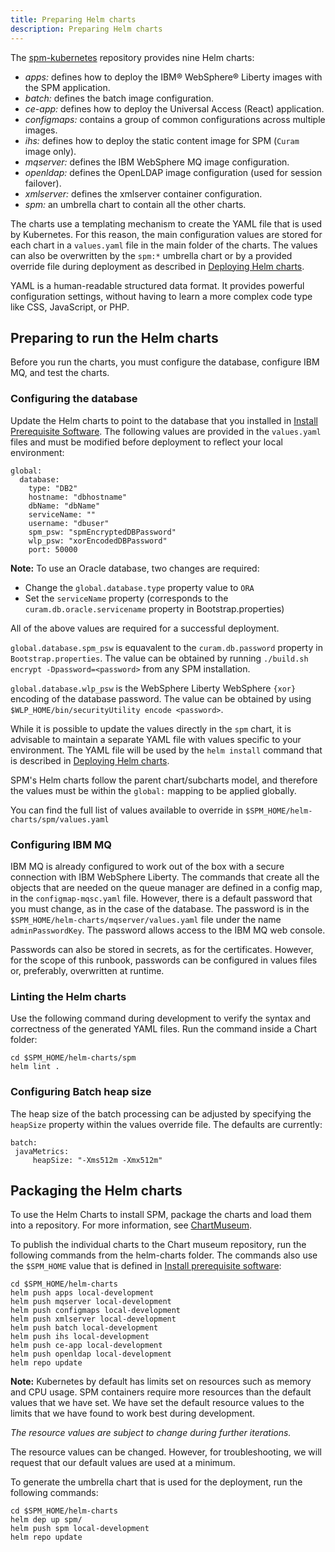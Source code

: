```yaml
---
title: Preparing Helm charts
description: Preparing Helm charts
---
```


The [spm-kubernetes](https://github.com/IBM/spm-kubernetes) repository provides nine Helm charts:

* *apps:* defines how to deploy the IBM® WebSphere® Liberty images with the SPM application.
* *batch:* defines the batch image configuration.
* *ce-app:* defines how to deploy the Universal Access (React) application.
* *configmaps:* contains a group of common configurations across multiple images.
* *ihs:* defines how to deploy the static content image for SPM (`Curam` image only).
* *mqserver:* defines the IBM WebSphere MQ image configuration.
* *openldap:* defines the OpenLDAP image configuration (used for session failover).
* *xmlserver:* defines the xmlserver container configuration.
* *spm:* an umbrella chart to contain all the other charts.

The charts use a templating mechanism to create the YAML file that is used by Kubernetes.
For this reason, the main configuration values are stored for each chart in a `values.yaml` file in the main folder of the charts.
The values can also be overwritten by the `spm:*` umbrella chart or by a provided override file during deployment as described in [Deploying Helm charts](/04-deployment/hc_deployment).

YAML is a human-readable structured data format. It provides powerful configuration settings, without having to learn a more complex code type like CSS, JavaScript, or PHP.

## Preparing to run the Helm charts

Before you run the charts, you must configure the database, configure IBM MQ, and test the charts.

### Configuring the database

Update the Helm charts to point to the database that you installed in
[Install Prerequisite Software](/01-prereq/prereq).
The following values are provided in the  `values.yaml` files and must be modified before deployment to reflect your local environment:

```
global:
  database:
    type: "DB2"
    hostname: "dbhostname"
    dbName: "dbName"
    serviceName: ""
    username: "dbuser"
    spm_psw: "spmEncryptedDBPassword"
    wlp_psw: "xorEncodedDBPassword"
    port: 50000
```

<InlineNotification>

**Note:** To use an Oracle database, two changes are required:

* Change the `global.database.type` property value to `ORA`
* Set the `serviceName` property (corresponds to the `curam.db.oracle.servicename` property in Bootstrap.properties)

</InlineNotification>

All of the above values are required for a successful deployment.

`global.database.spm_psw` is equavalent to the `curam.db.password` property in `Bootstrap.properties`.
The value can be obtained by running `./build.sh encrypt -Dpassword=<password>` from any SPM installation.

`global.database.wlp_psw` is the WebSphere Liberty WebSphere `{xor}` encoding of the database password. The value can be obtained by using `$WLP_HOME/bin/securityUtility encode <password>`.

While it is possible to update the values directly in the `spm` chart, it is advisable to maintain a separate YAML file with values specific to your environment.
The YAML file will be used by the `helm install` command that is described in [Deploying Helm charts](/04-deployment/hc_deployment).

<InlineNotification>

SPM's Helm charts follow the parent chart/subcharts model, and therefore the values must be within the `global:` mapping to be applied globally.

You can find the full list of values available to override in `$SPM_HOME/helm-charts/spm/values.yaml`

</InlineNotification>

### Configuring IBM MQ

IBM MQ is already configured to work out of the box with a secure connection with IBM WebSphere Liberty.
The commands that create all the objects that are needed on the queue manager are defined in a config map, in the `configmap-mqsc.yaml` file.
However, there is a default password that you must change, as in the case of the database.
The password is in the `$SPM_HOME/helm-charts/mqserver/values.yaml` file under the name `adminPasswordKey`. The password allows access to the IBM MQ web console.

Passwords can also be stored in secrets, as for the certificates. However, for the scope of this runbook, passwords can be configured in values files or, preferably, overwritten at runtime.

### Linting the Helm charts

Use the following command during development to verify the syntax and correctness of the generated YAML files. Run the command inside a Chart folder:

```shell
cd $SPM_HOME/helm-charts/spm
helm lint .
```

### Configuring Batch heap size

The heap size of the batch processing can be adjusted by specifying the `heapSize` property within the values override file. The defaults are currently:

```
batch:
 javaMetrics:
     heapSize: "-Xms512m -Xmx512m"
```

## Packaging the Helm charts

To use the Helm Charts to install SPM, package the charts and load them into a repository. For more information, see [ChartMuseum](/01-prereq/chartmuseum).

To publish the individual charts to the Chart museum repository, run the following commands from the helm-charts folder. The commands also use the `$SPM_HOME` value that is defined in [Install prerequisite software](/01-prereq/git):

```shell
cd $SPM_HOME/helm-charts
helm push apps local-development
helm push mqserver local-development
helm push configmaps local-development
helm push xmlserver local-development
helm push batch local-development
helm push ihs local-development
helm push ce-app local-development
helm push openldap local-development
helm repo update
```

<InlineNotification>

**Note:** Kubernetes by default has limits set on resources such as memory and CPU usage. SPM containers require more resources than the default values that we have set.
We have set the default resource values to the limits that we have found to work best during development.

_The resource values are subject to change during further iterations._

The resource values can be changed. However, for troubleshooting, we will request that our default values are used at a minimum.

</InlineNotification>

To generate the umbrella chart that is used for the deployment, run the following commands:

```shell
cd $SPM_HOME/helm-charts
helm dep up spm/
helm push spm local-development
helm repo update
```

